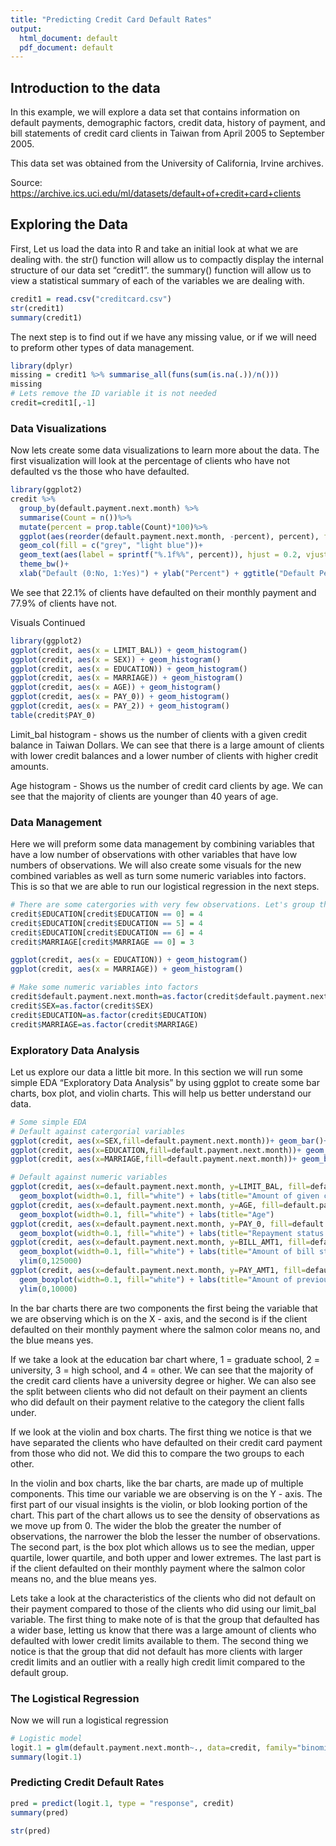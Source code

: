 ```yaml
---
title: "Predicting Credit Card Default Rates"
output:
  html_document: default
  pdf_document: default
---
```


## Introduction to the data

In this example, we will explore a data set that contains information on default payments, demographic factors, credit data, history of payment, and bill statements of credit card clients in Taiwan from April 2005 to September 2005.

This data set was obtained from the University of California, Irvine archives.

Source: <https://archive.ics.uci.edu/ml/datasets/default+of+credit+card+clients>

## Exploring the Data

First, Let us load the data into R and take an initial look at what we are dealing with. the str() function will allow us to compactly display the internal structure of our data set "credit1". the summary() function will allow us to view a statistical summary of each of the variables we are dealing with.

```r
credit1 = read.csv("creditcard.csv")
str(credit1)
summary(credit1)
```

The next step is to find out if we have any missing value, or if we will need to preform other types of data management.

```R
library(dplyr)
missing = credit1 %>% summarise_all(funs(sum(is.na(.))/n()))
missing
# Lets remove the ID variable it is not needed
credit=credit1[,-1]
```

### Data Visualizations

Now lets create some data visualizations to learn more about the data. The first visualization will look at the percentage of clients who have not defaulted vs the those who have defaulted.

```R
library(ggplot2)
credit %>% 
  group_by(default.payment.next.month) %>% 
  summarise(Count = n())%>% 
  mutate(percent = prop.table(Count)*100)%>%
  ggplot(aes(reorder(default.payment.next.month, -percent), percent), fill = default.payment.next.month)+
  geom_col(fill = c("grey", "light blue"))+
  geom_text(aes(label = sprintf("%.1f%%", percent)), hjust = 0.2, vjust = 2, size = 5)+ 
  theme_bw()+  
  xlab("Default (0:No, 1:Yes)") + ylab("Percent") + ggtitle("Default Percent")
```

We see that 22.1% of clients have defaulted on their monthly payment and 77.9% of clients have not.

Visuals Continued

```R
library(ggplot2)
ggplot(credit, aes(x = LIMIT_BAL)) + geom_histogram()
ggplot(credit, aes(x = SEX)) + geom_histogram()
ggplot(credit, aes(x = EDUCATION)) + geom_histogram()
ggplot(credit, aes(x = MARRIAGE)) + geom_histogram()
ggplot(credit, aes(x = AGE)) + geom_histogram()
ggplot(credit, aes(x = PAY_0)) + geom_histogram()
ggplot(credit, aes(x = PAY_2)) + geom_histogram()
table(credit$PAY_0)
```

Limit_bal histogram - shows us the number of clients with a given credit balance in Taiwan Dollars. We can see that there is a large amount of clients with lower credit balances and a lower number of clients with higher credit amounts.

Age histogram - Shows us the number of credit card clients by age. We can see that the majority of clients are younger than 40 years of age.

### Data Management

Here we will preform some data management by combining variables that have a low number of observations with other variables that have low numbers of observations. We will also create some visuals for the new combined variables as well as turn some numeric variables into factors. This is so that we are able to run our logistical regression in the next steps.

```R
# There are some catergories with very few observations. Let's group them together.
credit$EDUCATION[credit$EDUCATION == 0] = 4
credit$EDUCATION[credit$EDUCATION == 5] = 4
credit$EDUCATION[credit$EDUCATION == 6] = 4
credit$MARRIAGE[credit$MARRIAGE == 0] = 3

ggplot(credit, aes(x = EDUCATION)) + geom_histogram()
ggplot(credit, aes(x = MARRIAGE)) + geom_histogram()

# Make some numeric variables into factors
credit$default.payment.next.month=as.factor(credit$default.payment.next.month)
credit$SEX=as.factor(credit$SEX) 
credit$EDUCATION=as.factor(credit$EDUCATION)
credit$MARRIAGE=as.factor(credit$MARRIAGE)
```

### Exploratory Data Analysis

Let us explore our data a little bit more. In this section we will run some simple EDA "Exploratory Data Analysis" by using ggplot to create some bar charts, box plot, and violin charts. This will help us better understand our data.

```R
# Some simple EDA
# Default against catergorial variables
ggplot(credit, aes(x=SEX,fill=default.payment.next.month))+ geom_bar()+ theme_bw() 
ggplot(credit, aes(x=EDUCATION,fill=default.payment.next.month))+ geom_bar()+theme_bw()
ggplot(credit, aes(x=MARRIAGE,fill=default.payment.next.month))+ geom_bar()+theme_bw()

# Default against numeric variables
ggplot(credit, aes(x=default.payment.next.month, y=LIMIT_BAL, fill=default.payment.next.month)) + geom_violin()+
  geom_boxplot(width=0.1, fill="white") + labs(title="Amount of given credit in NT dollars")
ggplot(credit, aes(x=default.payment.next.month, y=AGE, fill=default.payment.next.month)) + geom_violin()+
  geom_boxplot(width=0.1, fill="white") + labs(title="Age")
ggplot(credit, aes(x=default.payment.next.month, y=PAY_0, fill=default.payment.next.month)) + geom_violin()+
  geom_boxplot(width=0.1, fill="white") + labs(title="Repayment status in September, 2005")
ggplot(credit, aes(x=default.payment.next.month, y=BILL_AMT1, fill=default.payment.next.month)) + geom_violin()+
  geom_boxplot(width=0.1, fill="white") + labs(title="Amount of bill statement in September, 2005 (NT dollar)")+
  ylim(0,125000)
ggplot(credit, aes(x=default.payment.next.month, y=PAY_AMT1, fill=default.payment.next.month)) + geom_violin()+
  geom_boxplot(width=0.1, fill="white") + labs(title="Amount of previous payment in September, 2005 (NT dollar)")+
  ylim(0,10000)
```

In the bar charts there are two components the first being the variable that we are observing which is on the X - axis, and the second is if the client defaulted on their monthly payment where the salmon color means no, and the blue means yes.

If we take a look at the education bar chart where, 1 = graduate school, 2 = university, 3 = high school, and 4 = other. We can see that the majority of the credit card clients have a university degree or higher. We can also see the split between clients who did not default on their payment an clients who did default on their payment relative to the category the client falls under.

If we look at the violin and box charts. The first thing we notice is that we have separated the clients who have defaulted on their credit card payment from those who did not. We did this to compare the two groups to each other.

In the violin and box charts, like the bar charts, are made up of multiple components. This time our variable we are observing is on the Y - axis. The first part of our visual insights is the violin, or blob looking portion of the chart. This part of the chart allows us to see the density of observations as we move up from 0. The wider the blob the greater the number of observations, the narrower the blob the lesser the number of observations. The second part, is the box plot which allows us to see the median, upper quartile, lower quartile, and both upper and lower extremes. The last part is if the client defaulted on their monthly payment where the salmon color means no, and the blue means yes.

Lets take a look at the characteristics of the clients who did not default on their payment compared to those of the clients who did using our limit_bal variable. The first thing to make note of is that the group that defaulted has a wider base, letting us know that there was a large amount of clients who defaulted with lower credit limits available to them. The second thing we notice is that the group that did not default has more clients with larger credit limits and an outlier with a really high credit limit compared to the default group. 

### The Logistical Regression

Now we will run a logistical regression

```R
# Logistic model
logit.1 = glm(default.payment.next.month~., data=credit, family="binomial")
summary(logit.1)
```

### Predicting Credit Default Rates

```R
pred = predict(logit.1, type = "response", credit)
summary(pred)

str(pred)
```
